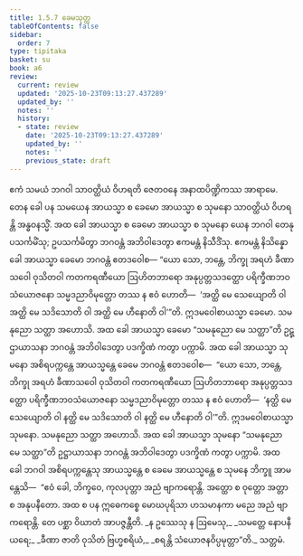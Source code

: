 ```yaml
---
title: 1.5.7 ခေမသုတ္တ
tableOfContents: false
sidebar:
  order: 7
type: tipitaka
basket: su
book: a6
review:
  current: review
  updated: '2025-10-23T09:13:27.437289'
  updated_by: ''
  notes: ''
  history:
  - state: review
    date: '2025-10-23T09:13:27.437289'
    updated_by: ''
    notes: ''
    previous_state: draft
---
```



<ReviewStatus review={frontmatter.review} showDetails={true} />

<HypothesisAnnotation frontmatter={frontmatter} />

<DynamicBreadcrumb />

<Division number="49" book="a6" e="ch" v="16" p="315">

<Paragraph number="369" book="a6">
ဧကံ သမယံ ဘဂဝါ သာဝတ္ထိယံ ဝိဟရတိ ဇေတဝနေ အနာထပိဏ္ဍိကဿ အာရာမေ. တေန ခေါ ပန သမယေန အာယသ္မာ စ ခေမော အာယသ္မာ စ သုမနော သာဝတ္ထိယံ ဝိဟရန္တိ အန္ဓဝနသ္မိံ. အထ ခေါ အာယသ္မာ စ ခေမော အာယသ္မာ စ သုမနော ယေန ဘဂဝါ တေနုပသင်္ကမိံသု; ဥပသင်္ကမိတွာ ဘဂဝန္တံ အဘိဝါဒေတွာ ဧကမန္တံ နိသီဒိံသု. ဧကမန္တံ နိသိန္နော ခေါ အာယသ္မာ ခေမော ဘဂဝန္တံ ဧတဒဝေါစ—
</Paragraph>

<Paragraph number="370" book="a6">
“ယော သော, ဘန္တေ, ဘိက္ခု အရဟံ ခီဏာသဝေါ ဝုသိတဝါ ကတကရဏီယော ဩဟိတဘာရော အနုပ္ပတ္တသဒတ္ထော ပရိက္ခီဏဘဝသံယောဇနော သမ္မဒညာဝိမုတ္တော တဿ န ဧဝံ ဟောတိ—  ‘အတ္ထိ မေ သေယျောတိ ဝါ အတ္ထိ မေ သဒိသောတိ ဝါ အတ္ထိ မေ ဟီနောတိ ဝါ’”တိ. ဣဒမဝေါစာယသ္မာ ခေမော. သမနုညော သတ္ထာ အဟောသိ. အထ ခေါ အာယသ္မာ ခေမော “သမနုညော မေ သတ္ထာ”တိ ဥဋ္ဌာယာသနာ ဘဂဝန္တံ အဘိဝါဒေတွာ ပဒက္ခိဏံ ကတွာ ပက္ကာမိ.
</Paragraph>

<Paragraph number="371" book="a6">
အထ ခေါ အာယသ္မာ သုမနော အစိရပက္ကန္တေ အာယသ္မန္တေ ခေမေ ဘဂဝန္တံ ဧတဒဝေါစ—  “ယော သော, ဘန္တေ, ဘိက္ခု အရဟံ ခီဏာသဝေါ ဝုသိတဝါ ကတကရဏီယော ဩဟိတဘာရော အနုပ္ပတ္တသဒတ္ထော ပရိက္ခီဏဘဝသံယောဇနော သမ္မဒညာဝိမုတ္တော တဿ န ဧဝံ ဟောတိ—  ‘နတ္ထိ မေ သေယျောတိ ဝါ နတ္ထိ မေ သဒိသောတိ ဝါ နတ္ထိ မေ ဟီနောတိ ဝါ’”တိ. ဣဒမဝေါစာယသ္မာ သုမနော. သမနုညော သတ္ထာ အဟောသိ. အထ ခေါ အာယသ္မာ သုမနော “သမနုညော မေ သတ္ထာ”တိ ဥဋ္ဌာယာသနာ ဘဂဝန္တံ အဘိဝါဒေတွာ ပဒက္ခိဏံ ကတွာ ပက္ကာမိ.
</Paragraph>

<Paragraph number="372" book="a6">
အထ ခေါ ဘဂဝါ အစိရပက္ကန္တေသု အာယသ္မန္တေ စ ခေမေ အာယသ္မန္တေ စ သုမနေ ဘိက္ခူ အာမန္တေသိ—  “ဧဝံ ခေါ, ဘိက္ခဝေ, ကုလပုတ္တာ အညံ ဗျာကရောန္တိ. အတ္ထော စ ဝုတ္တော အတ္တာ စ အနုပနီတော. အထ စ ပန ဣဓေကစ္စေ မောဃပုရိသာ ဟသမာနကာ မညေ အညံ ဗျာကရောန္တိ. တေ ပစ္ဆာ ဝိဃာတံ အာပဇ္ဇန္တီတိ.
</Paragraph>

<Paragraph number="373" type="verses" book="a6">
_န ဥဿေသု န ဩမေသု,_  
_သမတ္တေ နောပနီယရေ;_  
_ခီဏာ ဇာတိ ဝုသိတံ ဗြဟ္မစရိယံ,_  
_စရန္တိ သံယောဇနဝိပ္ပမုတ္တာ”တိ._  


</Paragraph>
</Division>

<Paragraph number="374" type="center" book="a6">
သတ္တမံ.
</Paragraph>